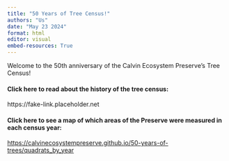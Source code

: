 ```yaml
---
title: "50 Years of Tree Census!"
authors: "Us"
date: "May 23 2024"
format: html
editor: visual
embed-resources: True
---
```


Welcome to the 50th anniversary of the Calvin Ecosystem Preserve's Tree Census!

#### Click here to read about the history of the tree census:

https://fake-link.placeholder.net

#### Click here to see a map of which areas of the Preserve were measured in each census year:

<https://calvinecosystempreserve.github.io/50-years-of-trees/quadrats_by_year>
